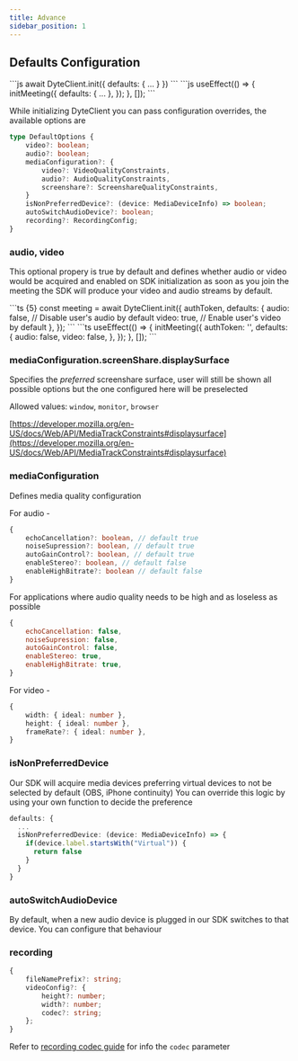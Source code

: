 ```yaml
---
title: Advance
sidebar_position: 1
---
```


## Defaults Configuration

<Tabs groupId="framework" defaultValue="react">
  <TabItem value="js" label="Javascript">
	```js
await DyteClient.init({
  defaults: {
    ...
  }
})
```
	</TabItem>
  <TabItem value="react" label="React">
	```js
useEffect(() => {
    initMeeting({
      defaults: {
        ...
      },
    });
  }, []);
```
	</TabItem>
</Tabs>

While initializing DyteClient you can pass configuration overrides, the available options are

```ts
type DefaultOptions {
	video?: boolean;
	audio?: boolean;
	mediaConfiguration?: {
		video?: VideoQualityConstraints,
		audio?: AudioQualityConstraints,
		screenshare?: ScreenshareQualityConstraints,
	}
	isNonPreferredDevice?: (device: MediaDeviceInfo) => boolean;
	autoSwitchAudioDevice?: boolean;
	recording?: RecordingConfig;
}
```

### audio, video

This optional propery is true by default and defines whether audio or video would be acquired and enabled on SDK initialization as soon as you join the meeting the SDK will produce your video and
audio streams by default.

<Tabs groupId="framework" defaultValue="react">
  <TabItem value="js" label="Javascript">
	```ts {5}
const meeting = await DyteClient.init({
  authToken,
  defaults: {
    audio: false, // Disable user's audio by default
    video: true, // Enable user's video by default
  },
});
```
	</TabItem>
  <TabItem value="react" label="React">
	```ts
	useEffect(() => {
    initMeeting({
      authToken: '<auth-token>',
      defaults: {
        audio: false,
        video: false,
      },
    });
  }, []);
	```
	</TabItem>
</Tabs>

### mediaConfiguration.screenShare.displaySurface

Specifies the _preferred_ screenshare surface, user will still be shown all possible options but the one configured here will be preselected

Allowed values: `window`, `monitor`, `browser`

[https://developer.mozilla.org/en-US/docs/Web/API/MediaTrackConstraints#displaysurface](https://developer.mozilla.org/en-US/docs/Web/API/MediaTrackConstraints#displaysurface)

### mediaConfiguration

Defines media quality configuration

For audio -

```ts
{
	echoCancellation?: boolean, // default true
	noiseSupression?: boolean, // default true
	autoGainControl?: boolean, // default true
	enableStereo?: boolean, // default false
	enableHighBitrate?: boolean // default false
}
```

For applications where audio quality needs to be high and as loseless as possible

```js
{
	echoCancellation: false,
	noiseSupression: false,
	autoGainControl: false,
	enableStereo: true,
	enableHighBitrate: true,
}
```

For video -

```ts
{
	width: { ideal: number },
	height: { ideal: number },
	frameRate?: { ideal: number },
}
```

### isNonPreferredDevice

Our SDK will acquire media devices preferring virtual devices to not be selected by default (OBS, iPhone continuity)
You can override this logic by using your own function to decide the preference

```ts
defaults: {
  ...
  isNonPreferredDevice: (device: MediaDeviceInfo) => {
    if(device.label.startsWith("Virtual")) {
      return false
    }
  }
}
```

### autoSwitchAudioDevice

By default, when a new audio device is plugged in our SDK switches to that device. You can configure that behaviour

### recording

```ts
{
	fileNamePrefix?: string;
	videoConfig?: {
		height?: number;
		width?: number;
		codec?: string;
	};
}
```

Refer to [recording codec guide](/guides/capabilities/recording/configure-codecs#configure-codecs) for info the `codec` parameter

<head>
  <title>Web Core Advance</title>
</head>

